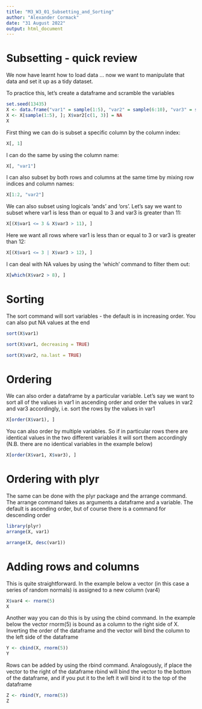 ```yaml
---
title: "M3_W3_01_Subsetting_and_Sorting"
author: "Alexander Cormack"
date: "31 August 2022"
output: html_document
---
```


# Subsetting - quick review

We now have learnt how to load data ... now we want to manipulate that data and set it up as a tidy dataset.

To practice this, let's create a dataframe and scramble the variables

```r
set.seed(13435)
X <- data.frame("var1" = sample(1:5), "var2" = sample(6:10), "var3" = sample(11:15))
X <- X[sample(1:5), ]; X$var2[c(1, 3)] = NA
X
```



First thing we can do is subset a specific column by the column index:

```r
X[, 1]
```


I can do the same by using the column name:

```r
X[, "var1"]
```


I can also subset by both rows and columns at the same time by mixing row indices and column names:

```r
X[1:2, "var2"]
```



We can also subset using logicals 'ands' and 'ors'. Let's say we want to subset where var1 is less than or equal to 3
and var3 is greater than 11:

```r
X[(X$var1 <= 3 & X$var3 > 11), ]
```


Here we want all rows where var1 is less than or equal to 3 or var3 is greater than 12:

```r
X[(X$var1 <= 3 | X$var3 > 12), ]
```


I can deal with NA values by using the 'which' command to filter them out:

```r
X[which(X$var2 > 8), ]
```


# Sorting

The sort command will sort variables - the default is in increasing order. You can also put NA values at the end

```r
sort(X$var1)

sort(X$var1, decreasing = TRUE)

sort(X$var2, na.last = TRUE)
```


# Ordering

We can also order a dataframe by a particular variable. Let's say we want to sort all of the values in var1
in ascending order and order the values in var2 and var3 accordingly, i.e. sort the rows by the values in var1

```r
X[order(X$var1), ]
```



You can also order by multiple variables. So if in particular rows there are identical values in the two different variables it will sort them accordingly (N.B. there are no identical variables in the example below)

```r
X[order(X$var1, X$var3), ]
```


# Ordering with plyr

The same can be done with the plyr package and the arrange command. The arrange command takes as arguments 
a dataframe and a variable. The default is ascending order, but of course there is a command for descending order

```r
library(plyr)
arrange(X, var1)

arrange(X, desc(var1))
```



# Adding rows and columns

This is quite straightforward. In the example below a vector (in this case a series of random normals) is assigned
to a new column (var4)

```r
X$var4 <- rnorm(5)
X
```


Another way you can do this is by using the cbind command. In the example below the vector rnorm(5)
is bound as a column to the right side of X. Inverting the order of the dataframe and the vector will bind
the column to the left side of the dataframe

```r
Y <- cbind(X, rnorm(5))
Y
```



Rows can be added by using the rbind command. Analogously, if place the vector to the right of the dataframe
rbind will bind the vector to the bottom of the dataframe, and if you put it to the left it will bind it
to the top of the dataframe

```r
Z <- rbind(Y, rnorm(5))
Z
```

